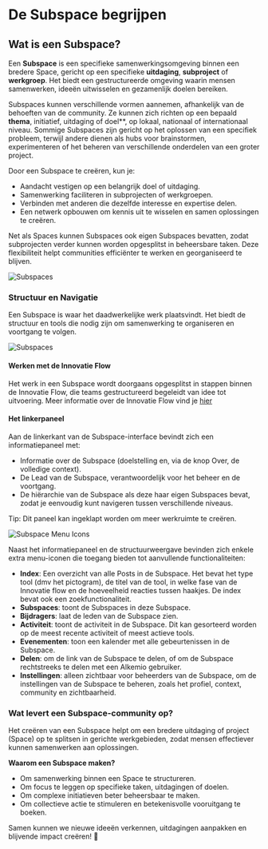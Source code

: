 # De Subspace begrijpen

## Wat is een Subspace?

Een **Subspace** is een specifieke samenwerkingsomgeving binnen een bredere Space, gericht op een specifieke **uitdaging**, **subproject** of **werkgroep**. Het biedt een gestructureerde omgeving waarin mensen samenwerken, ideeën uitwisselen en gezamenlijk doelen bereiken.

Subspaces kunnen verschillende vormen aannemen, afhankelijk van de behoeften van de community. Ze kunnen zich richten op een bepaald **thema**, initiatief, uitdaging of doel\*\*, op lokaal, nationaal of internationaal niveau. Sommige Subspaces zijn gericht op het oplossen van een specifiek probleem, terwijl andere dienen als hubs voor brainstormen, experimenteren of het beheren van verschillende onderdelen van een groter project.

Door een Subspace te creëren, kun je:

- Aandacht vestigen op een belangrijk doel of uitdaging.
- Samenwerking faciliteren in subprojecten of werkgroepen.
- Verbinden met anderen die dezelfde interesse en expertise delen.
- Een netwerk opbouwen om kennis uit te wisselen en samen oplossingen te creëren.

Net als Spaces kunnen Subspaces ook eigen Subspaces bevatten, zodat subprojecten verder kunnen worden opgesplitst in beheersbare taken. Deze flexibiliteit helpt communities efficiënter te werken en georganiseerd te blijven.

![Subspaces](/Subspaces.png)

### Structuur en Navigatie

Een Subspace is waar het daadwerkelijke werk plaatsvindt. Het biedt de structuur en tools die nodig zijn om samenwerking te organiseren en voortgang te volgen.

![Subspaces](/inside-subspace.png)

#### Werken met de Innovatie Flow

Het werk in een Subspace wordt doorgaans opgesplitst in stappen binnen de Innovatie Flow, die teams gestructureerd begeleidt van idee tot uitvoering.
Meer informatie over de Innovatie Flow vind je [hier](/features/innovation-flow)

#### Het linkerpaneel

Aan de linkerkant van de Subspace-interface bevindt zich een informatiepaneel met:

- Informatie over de Subspace (doelstelling en, via de knop Over, de volledige context).
- De Lead van de Subspace, verantwoordelijk voor het beheer en de voortgang.
- De hiërarchie van de Subspace als deze haar eigen Subspaces bevat, zodat je eenvoudig kunt navigeren tussen verschillende niveaus.

Tip: Dit paneel kan ingeklapt worden om meer werkruimte te creëren.

![Subspace Menu Icons](/subspace-buttons.png)

Naast het informatiepaneel en de structuurweergave bevinden zich enkele extra menu-iconen die toegang bieden tot aanvullende functionaliteiten:

- **Index**: Een overzicht van alle Posts in de Subspace. Het bevat het type tool (dmv het pictogram), de titel van de tool, in welke fase van de Innovatie flow en de hoeveelheid reacties tussen haakjes. De index bevat ook een zoekfunctionaliteit.
- **Subspaces**: toont de Subspaces in deze Subspace.
- **Bijdragers**: laat de leden van de Subspace zien.
- **Activiteit**: toont de activiteit in de Subspace. Dit kan gesorteerd worden op de meest recente activiteit of meest actieve tools.
- **Evenementen**: toon een kalender met alle gebeurtenissen in de Subspace.
- **Delen**: om de link van de Subspace te delen, of om de Subspace rechtstreeks te delen met een Alkemio gebruiker.
- **Instellingen**: alleen zichtbaar voor beheerders van de Subspace, om de instellingen van de Subspace te beheren, zoals het profiel, context, community en zichtbaarheid.

### Wat levert een Subspace-community op?

Het creëren van een Subspace helpt om een bredere uitdaging of project (Space) op te splitsen in gerichte werkgebieden, zodat mensen effectiever kunnen samenwerken aan oplossingen.

**Waarom een Subspace maken?**

- Om samenwerking binnen een Space te structureren.
- Om focus te leggen op specifieke taken, uitdagingen of doelen.
- Om complexe initiatieven beter beheersbaar te maken.
- Om collectieve actie te stimuleren en betekenisvolle vooruitgang te boeken.

Samen kunnen we nieuwe ideeën verkennen, uitdagingen aanpakken en blijvende impact creëren! 🚀
